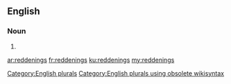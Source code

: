 ==English==

===Noun===
{{head|en}}

# {{plural of|reddening}}

[[Category:English plurals]][[Category:English plurals using obsolete wikisyntax]]

[[ar:reddenings]]
[[fr:reddenings]]
[[ku:reddenings]]
[[my:reddenings]]